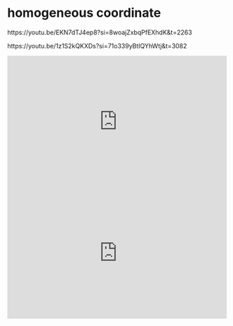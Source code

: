 # homogeneous coordinate

https://youtu.be/EKN7dTJ4ep8?si=8woajZxbqPfEXhdK&t=2263

https://youtu.be/1z1S2kQKXDs?si=71o339yBtIQYhWtj&t=3082

::: {show-in="html"}
<iframe width=500 height=300 frameborder="0" allowfullscreen src="https://www.youtube.com/embed/EKN7dTJ4ep8?start=2263"></iframe>

<iframe width=500 height=300 frameborder="0" allowfullscreen src="https://www.youtube.com/embed/1z1S2kQKXDs?start=3082"></iframe>
:::